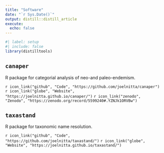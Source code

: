 ```yaml
---
title: "Software"
date: "`r Sys.Date()`"
output: distill::distill_article
execute:
  echo: false
---
```


```r
#| label: setup
#| include: false
library(distilltools)
```

## `canaper`

R package for categorial analysis of neo-and paleo-endemism.

`r icon_link("github", "Code", "https://github.com/joelnitta/canaper")`
`r icon_link("globe", "Website", "https://joelnitta.github.io/canaper/")`
`r icon_link("zenodo", "Zenodo", "https://zenodo.org/record/5599240#.YZNJk1ORVBw")`

## `taxastand`

R package for taxonomic name resolution.

`r icon_link("github", "Code", "https://github.com/joelnitta/taxastand/")`
`r icon_link("globe", "Website", "https://joelnitta.github.io/taxastand/")`
